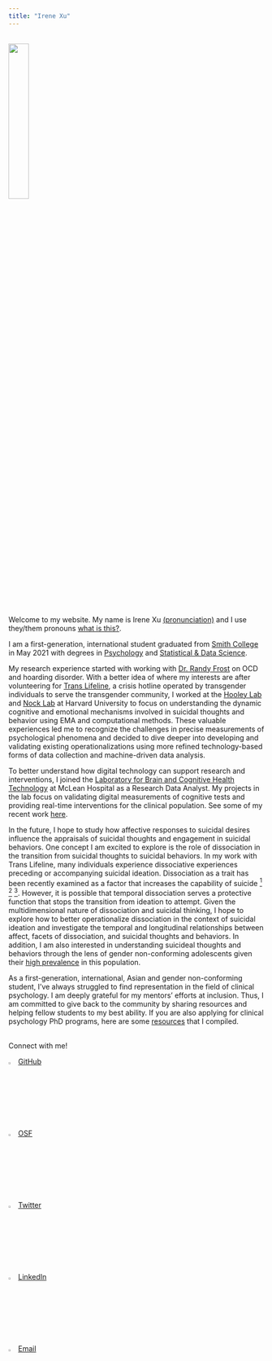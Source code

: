 ```yaml
---
title: "Irene Xu"
---
```


<br/>
![](media/profile_photo.jpeg){width=28%}

<br/>
Welcome to my website. My name is Irene Xu [(pronunciation)](https://www.youtube.com/watch?v=6AHj1kS1B3E) and I use they/them pronouns [what is this?](pridetraining.org.au/pages/pronoun-page).    

I am a first-generation, international student graduated from [Smith College](smith.edu) in May 2021 with degrees in [Psychology](smith.edu/academics/psychology) and [Statistical & Data Science](smith.edu/academics/statistics).     

My research experience started with working with [Dr. Randy Frost](smith.edu/academics/faculty/randy-frost) on OCD and hoarding disorder. With a better idea of where my interests are after volunteering for [Trans Lifeline](translifeline.org/), a crisis hotline operated by transgender individuals to serve the transgender community, I worked at the [Hooley Lab](hooleylab.psych.fas.harvard.edu/) and [Nock Lab](nocklab.fas.harvard.edu/) at Harvard University to focus on understanding the dynamic cognitive and emotional mechanisms involved in suicidal thoughts and behavior using EMA and computational methods. These valuable experiences led me to recognize the challenges in precise measurements of psychological phenomena and decided to dive deeper into developing and validating existing operationalizations using more refined technology-based forms of data collection and machine-driven data analysis.   

To better understand how digital technology can support research and interventions, I joined the [Laboratory for Brain and Cognitive Health Technology](http://cognitivehealth.tech/) at McLean Hospital as a Research Data Analyst. My projects in the lab focus on validating digital measurements of cognitive tests and providing real-time interventions for the clinical population. See some of my recent work [here](recent_work.html).    

In the future, I hope to study how affective responses to suicidal desires influence the appraisals of suicidal thoughts and engagement in suicidal behaviors. One concept I am excited to explore is the role of dissociation in the transition from suicidal thoughts to suicidal behaviors. In my work with Trans Lifeline, many individuals experience dissociative experiences preceding or accompanying suicidal ideation. Dissociation as a trait has been recently examined as a factor that increases the capability of suicide [$^1$](onlinelibrary.wiley.com/doi/abs/10.1111/sltb.12863) [$^2$](sciencedirect.com/science/article/abs/pii/S0165178119311163) [$^3$](psycnet.apa.org/buy/2014-39462-001). However, it is possible that temporal dissociation serves a protective function that stops the transition from ideation to attempt. Given the multidimensional nature of dissociation and suicidal thinking, I hope to explore how to better operationalize dissociation in the context of suicidal ideation and investigate the temporal and longitudinal relationships between affect, facets of dissociation, and suicidal thoughts and behaviors. In addition, I am also interested in understanding suicideal thoughts and behaviors through the lens of gender non-conforming adolescents given their [high prevalence](publications.aap.org/pediatrics/article/142/4/e20174218/76767/Transgender-Adolescent-Suicide-Behavior) in this population.    

As a first-generation, international, Asian and gender non-conforming student, I've always struggled to find representation in the field of clinical psychology. I am deeply grateful for my mentors' efforts at inclusion. Thus, I am committed to give back to the community by sharing resources and helping fellow students to my best ability. If you are also applying for clinical psychology PhD programs, here are some [resources](app_resources.html) that I compiled.     

<br/>
Connect with me!       

![](media/github_logo.png){width=3%} [GitHub](http://www.github.com/Irene-Xu-mengye)   

![](media/osf_logo.png){width=3%} [OSF](https://osf.io/xkucz/)    

![](media/twitter_logo.png){width=3%} [Twitter](https://twitter.com/IreneXu52505455)    

![](media/linkedin_logo.png){width=3%} [LinkedIn](https://www.linkedin.com/in/irene-x-441588187/)    

![](media/email_logo.png){width=3%} [Email](irenexupsych@gmail.com)    


